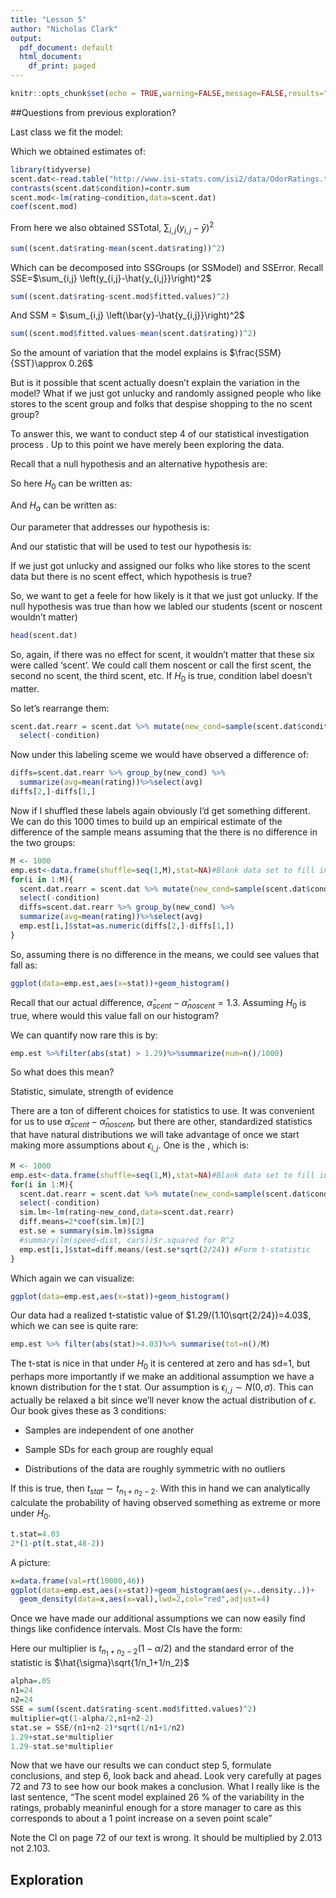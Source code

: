 ```yaml
---
title: "Lesson 5"
author: "Nicholas Clark"
output:
  pdf_document: default
  html_document:
    df_print: paged
---
```


```r
knitr::opts_chunk$set(echo = TRUE,warning=FALSE,message=FALSE,results="hide",fig.show="hide")
```

##Questions from previous exploration?


Last class we fit the model:

\begin{align*}
j & = \mbox{Scent status}\\
i & = \mbox{Student}\\
y_{i,j}& = \mbox{Store rating from the }i\mbox{th observation exposed to the }j\mbox{th scent}\\
y_{i,j} & = \mu + \alpha_j + \epsilon_{i,j}\\
\epsilon_{i,j} &\sim F(0,\sigma)
\end{align*}

Which we obtained estimates of:
```r
library(tidyverse)
scent.dat<-read.table("http://www.isi-stats.com/isi2/data/OdorRatings.txt",header=TRUE)
contrasts(scent.dat$condition)=contr.sum
scent.mod<-lm(rating~condition,data=scent.dat)
coef(scent.mod)
```

\begin{align*}
\hat{\mu}&=4.48\\
\hat{\alpha}_{scent} & = 0.645\\
\hat{\alpha}_{noscent} &= -0.645\\
\end{align*}

From here we also obtained SSTotal, $\sum_{i,j} \left(y_{i,j}-\bar{y}\right)^2$

```r
sum((scent.dat$rating-mean(scent.dat$rating))^2)
```
Which can be decomposed into SSGroups (or SSModel) and SSError.  Recall SSE=$\sum_{i,j} \left(y_{i,j}-\hat{y_{i,j}}\right)^2$

```r
sum((scent.dat$rating-scent.mod$fitted.values)^2)
```

And SSM = $\sum_{i,j} \left(\bar{y}-\hat{y_{i,j}}\right)^2$

```r
sum((scent.mod$fitted.values-mean(scent.dat$rating))^2)
```

So the amount of variation that the model explains is $\frac{SSM}{SST}\approx 0.26$

But is it possible that scent actually doesn't explain the variation in the model?  What if we just got unlucky and randomly assigned people who like stores to the scent group and folks that despise shopping to the no scent group?

To answer this, we want to conduct step 4 of our statistical investigation process \textbf{Draw inferences beyond the data}.  Up to this point we have merely been exploring the data.

Recall that a null hypothesis and an alternative hypothesis are:

\vspace{.5in}

So here $H_0$ can be written as:

\vspace{.5in}

And $H_a$ can be written as:

\vspace{.5in}

Our parameter that addresses our hypothesis is:

\vspace{.5in}

And our statistic that will be used to test our hypothesis is:

\vspace{.5in}

If we just got unlucky and assigned our folks who like stores to the scent data but there is no scent effect, which hypothesis is true?

\vspace{.3in}

So, we want to get a feele for how likely is it that we just got unlucky.  If the null hypothesis was true than how we labled our students (scent or noscent wouldn't matter)

```r
head(scent.dat)
```

So, again, if there was no effect for scent, it wouldn't matter that these six were called 'scent'.  We could call them noscent or call the first scent, the second no scent, the third scent, etc.  If $H_0$ is true, condition label doesn't matter.

So let's rearrange them:

```r
scent.dat.rearr = scent.dat %>% mutate(new_cond=sample(scent.dat$condition))%>%
  select(-condition)
```

Now under this labeling sceme we would have observed a difference of:

```r
diffs=scent.dat.rearr %>% group_by(new_cond) %>% 
  summarize(avg=mean(rating))%>%select(avg)
diffs[2,]-diffs[1,]
```

Now if I shuffled these labels again obviously I'd get something different.  We can do this 1000 times to build up an empirical estimate of the difference of the sample means assuming that the there is no difference in the two groups:

```r
M <- 1000
emp.est<-data.frame(shuffle=seq(1,M),stat=NA)#Blank data set to fill in
for(i in 1:M){
  scent.dat.rearr = scent.dat %>% mutate(new_cond=sample(scent.dat$condition))%>%
  select(-condition)
  diffs=scent.dat.rearr %>% group_by(new_cond) %>% 
  summarize(avg=mean(rating))%>%select(avg)
  emp.est[i,]$stat=as.numeric(diffs[2,]-diffs[1,])
}

```

So, assuming there is no difference in the means, we could see values that fall as:

```r
ggplot(data=emp.est,aes(x=stat))+geom_histogram()
```

Recall that our actual difference, $\hat{\alpha}_{scent}-\hat{\alpha}_{noscent}=1.3$.  Assuming $H_0$ is true, where would this value fall on our histogram?

We can quantify now rare this is by:
```r
emp.est %>%filter(abs(stat) > 1.29)%>%summarize(num=n()/1000)
```

So what does this mean?

\vspace{.5in}

Statistic, simulate, strength of evidence

\vspace{.3in}

There are a ton of different choices for statistics to use.  It was convenient for us to use $\hat{\alpha}_{scent}-\hat{\alpha}_{noscent}$, but there are other, standardized statistics that have natural distributions we will take advantage of once we start making more assumptions about $\epsilon_{i,j}$.  One is the \textbf{pooled t- statistic}, which is:

\vspace{.5in}
```r
M <- 1000
emp.est<-data.frame(shuffle=seq(1,M),stat=NA)#Blank data set to fill in
for(i in 1:M){
  scent.dat.rearr = scent.dat %>% mutate(new_cond=sample(scent.dat$condition))%>%
  select(-condition)
  sim.lm<-lm(rating~new_cond,data=scent.dat.rearr)
  diff.means=2*coef(sim.lm)[2]
  est.se = summary(sim.lm)$sigma
  #summary(lm(speed~dist, cars))$r.squared for R^2
  emp.est[i,]$stat=diff.means/(est.se*sqrt(2/24)) #Form t-statistic
}
```

Which again we can visualize:


```r
ggplot(data=emp.est,aes(x=stat))+geom_histogram()
```

Our data had a realized t-statistic value of $1.29/(1.10\sqrt{2/24})=4.03$, which we can see is quite rare:

```r
emp.est %>% filter(abs(stat)>4.03)%>% summarise(tot=n()/M)
```

The t-stat is nice in that under $H_0$ it is centered at zero and has sd=1, but perhaps more importantly if we make an additional assumption we have a known distribution for the t stat.  Our assumption is $\epsilon_{i,j} \sim N(0,\sigma)$.  This can actually be relaxed a bit since we'll never know the actual distribution of $\epsilon$.  Our book gives these as 3 conditions:

- Samples are independent of  one another

- Sample SDs for each group are roughly equal

- Distributions of the data are roughly symmetric with no outliers

If this is true, then $t_{stat} \sim t_{n_1+n_2-2}$.  With this in hand we can analytically calculate the probability of having observed something as extreme or more under $H_0$.

```r
t.stat=4.03
2*(1-pt(t.stat,48-2))
```

A picture:
```r
x=data.frame(val=rt(10000,46))
ggplot(data=emp.est,aes(x=stat))+geom_histogram(aes(y=..density..))+
  geom_density(data=x,aes(x=val),lwd=2,col="red",adjust=4)
```

Once we have made our additional assumptions we can now easily find things like confidence intervals.  Most CIs have the form:

\vspace{.3in}

Here our multiplier is $t_{n_1+n_2-2}(1-\alpha/2)$ and the standard error of the statistic is $\hat{\sigma}\sqrt{1/n_1+1/n_2}$

```r
alpha=.05
n1=24
n2=24
SSE = sum((scent.dat$rating-scent.mod$fitted.values)^2)
multiplier=qt(1-alpha/2,n1+n2-2) 
stat.se = SSE/(n1+n2-2)*sqrt(1/n1+1/n2)
1.29+stat.se*multiplier
1.29-stat.se*multiplier
```


Now that we have our results we can conduct step 5, formulate conclusions, and step 6, look back and ahead.  Look very carefully at pages 72 and 73 to see how our book makes a conclusion.  What I really like is the last sentence, "The scent model explained 26 \% of the variability in the ratings, probably meaninful enough for a store manager to care as this corresponds to about a 1 point increase on a seven point scale"

Note the CI on page 72 of our text is wrong.  It should be multiplied by 2.013 not 2.103.

## Exploration